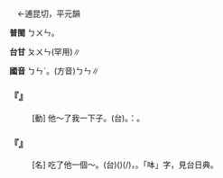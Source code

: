 
=={{ruby|錛|ㄅㄣˊ}}==

　←逋昆切，平元韻

'''普閩''' <rt>ㄅㄨㄣ</rt>。

'''台甘''' <rt>ㄆㄨㄣ</rt>(罕用)∥

'''國音''' <rt>ㄅㄣˊ</rt>。(方音)<rt>ㄅㄣ</rt>∥

    

==='''『{{ruby|錛|ㄅㄣˊ}}{{ruby|兒|ㄦ}}』'''===
: [動] 他～了我一下子。(台){{ruby|伊|ㄧ}}{{ruby|格|ㄍㄧㆤㆶ}}{{ruby|一|ㄐㄧㆵ ͘}}{{ruby|個|ㆤˊ}}{{ruby|呠|ㄎㆭ˫}}{{ruby|呠|ㄎㆭ˫}}。{{ruby|意|ㄧ˪}}{{ruby|思|ㄙㄨ˪}}{{ruby|是|ㄒㄧ˫}}：{{ruby|我|ㆣㄨㄚˋ}}{{ruby|去|ㄎㄧ˪}}{{ruby|付|ㄏㆦ˫}}{{ruby|伊|ㄧ}}{{ruby|挽|ㄇㄞˋ}}{{ruby|挽|ㄇㄞˋ}}{{ruby|採|ㄘㆮˋ}}{{ruby|採|ㄘㆮˋ}}。
    

==='''『{{ruby|錛|ㄅㄣˊ}}{{ruby|兒|ㄦ}}』'''===
: [名] 吃了他一個～。(台)({{ruby|我|ㆣㄨㄚˋ}}{{ruby|去|ㄎㄧ˪}}{{ruby|見|ㄍㆪ˪}}{{ruby|伊|·ㄧ}}){{ruby|伊|ㄧ}}{{ruby|著|ㄉㄧㄜㆷ}}(/{{ruby|都|ㄉㄜ˫}}){{ruby|無|ㆠㄜˊ}}{{ruby|<mark>&#xffa49;</mark>|ㆠㆤㆷ}}{{ruby|/|ㆠㄨㆤㆷ}}{{ruby|插|ㄘㄚㆴ}}{{ruby|我|ㆣㄨㄚˋ}}{{ruby|→|˙ㆣㄨㄚ}}，{{ruby|伊|ㄧ}}{{ruby|格|ㄍㄧㆤㆶ}}{{ruby|呠|ㄎㆭ˫}}{{ruby|呠|ㄎㆭ˫}}。「呠」字，見台日典。
    
